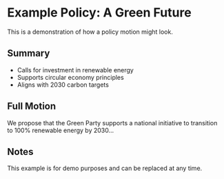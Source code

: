 # Example Policy: A Green Future

This is a demonstration of how a policy motion might look.

## Summary

- Calls for investment in renewable energy
- Supports circular economy principles
- Aligns with 2030 carbon targets

## Full Motion

We propose that the Green Party supports a national initiative to transition to 100% renewable energy by 2030...

## Notes

This example is for demo purposes and can be replaced at any time.
